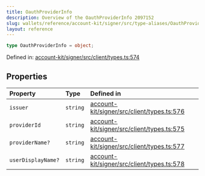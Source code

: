 ```yaml
---
title: OauthProviderInfo
description: Overview of the OauthProviderInfo 2097152
slug: wallets/reference/account-kit/signer/src/type-aliases/OauthProviderInfo
layout: reference
---
```


```ts
type OauthProviderInfo = object;
```

Defined in: [account-kit/signer/src/client/types.ts:574](https://github.com/alchemyplatform/aa-sdk/blob/923a52171f7246172caf350853843e6680197da9/account-kit/signer/src/client/types.ts#L574)

## Properties

| Property                                      | Type     | Defined in                                                                                                                                                                        |
| :-------------------------------------------- | :------- | :-------------------------------------------------------------------------------------------------------------------------------------------------------------------------------- |
| <a id="issuer" /> `issuer`                    | `string` | [account-kit/signer/src/client/types.ts:576](https://github.com/alchemyplatform/aa-sdk/blob/923a52171f7246172caf350853843e6680197da9/account-kit/signer/src/client/types.ts#L576) |
| <a id="providerid" /> `providerId`            | `string` | [account-kit/signer/src/client/types.ts:575](https://github.com/alchemyplatform/aa-sdk/blob/923a52171f7246172caf350853843e6680197da9/account-kit/signer/src/client/types.ts#L575) |
| <a id="providername" /> `providerName?`       | `string` | [account-kit/signer/src/client/types.ts:577](https://github.com/alchemyplatform/aa-sdk/blob/923a52171f7246172caf350853843e6680197da9/account-kit/signer/src/client/types.ts#L577) |
| <a id="userdisplayname" /> `userDisplayName?` | `string` | [account-kit/signer/src/client/types.ts:578](https://github.com/alchemyplatform/aa-sdk/blob/923a52171f7246172caf350853843e6680197da9/account-kit/signer/src/client/types.ts#L578) |
